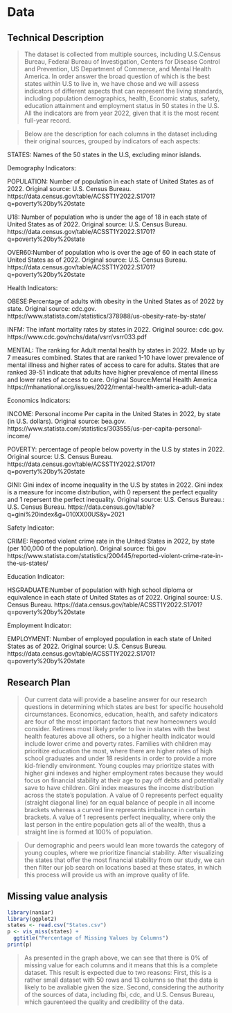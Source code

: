 # Data

## Technical Description

> The dataset is collected from multiple sources, including U.S.Census Bureau, Federal Bureau of Investigation, Centers for Disease Control and Prevention, US Department of Commerce, and Mental Health America. In order answer the broad question of which is the best states within U.S to live in, we have chose and we will assess indicators of different aspects that can represent the living standards, including population demographics, health, Economic status, safety, education attainment and employment status in 50 states in the U.S. All the indicators are from year 2022, given that it is the most recent full-year record. 

> Below are the description for each columns in the dataset including their original sources, grouped by indicators of each aspects:

STATES: Names of the 50 states in the U.S, excluding minor islands.

Demography Indicators:

POPULATION: Number of population in each state of United States as of 2022.
Original source: U.S. Census Bureau.
https://data.census.gov/table/ACSST1Y2022.S1701?q=poverty%20by%20state

U18: Number of population who is under the age of 18 in each state of United States as of 2022.
Original source: U.S. Census Bureau.
https://data.census.gov/table/ACSST1Y2022.S1701?q=poverty%20by%20state

OVER60:Number of population who is over the age of 60 in each state of United States as of 2022.
Original source: U.S. Census Bureau.
https://data.census.gov/table/ACSST1Y2022.S1701?q=poverty%20by%20state

Health Indicators:

OBESE:Percentage of adults with obesity in the United States as of 2022 by state.
Original source: cdc.gov.
https://www.statista.com/statistics/378988/us-obesity-rate-by-state/

INFM: The infant mortality rates by states in 2022. 
Original source: cdc.gov.
https://www.cdc.gov/nchs/data/vsrr/vsrr033.pdf

MENTAL: The ranking for Adult mental health by states in 2022. Made up by 7 measures combined. States that are ranked 1-10 have lower prevalence of mental illness and higher rates of access to care for adults. States that are ranked 39-51 indicate that adults have higher prevalence of mental illness and lower rates of access to care.
Original Source:Mental Health America
https://mhanational.org/issues/2022/mental-health-america-adult-data

Economics Indicators:

INCOME: Personal income Per capita in the United States in 2022, by state (in U.S. dollars).
Original source: bea.gov.
https://www.statista.com/statistics/303555/us-per-capita-personal-income/

POVERTY: percentage of people below poverty in the U.S by states in 2022.
Original source: U.S. Census Bureau.
https://data.census.gov/table/ACSST1Y2022.S1701?q=poverty%20by%20state

GINI: Gini index of income inequality in the U.S by states in 2022. Gini index is a measure for income distribution, with 0 repersent the perfect equality and 1 repersent the perfect inequality.
Original source: U.S. Census Bureau.: U.S. Census Bureau.
https://data.census.gov/table?q=gini%20index&g=010XX00US&y=2021

Safety Indicator:

CRIME: Reported violent crime rate in the United States in 2022, by state (per 100,000 of the population). 
Original source: fbi.gov
https://www.statista.com/statistics/200445/reported-violent-crime-rate-in-the-us-states/

Education Indicator:

HSGRADUATE:Number of population with high school diploma or equivalence in each state of United States as of 2022.
Original source: U.S. Census Bureau.
https://data.census.gov/table/ACSST1Y2022.S1701?q=poverty%20by%20state

Employment Indicator:

EMPLOYMENT: Number of employed population in each state of United States as of 2022.
Original source: U.S. Census Bureau.
https://data.census.gov/table/ACSST1Y2022.S1701?q=poverty%20by%20state


## Research Plan

> Our current data will provide a baseline answer for our research questions in determining which states are best for specific household circumstances. Economics, education, health, and safety indicators are four of the most important factors that new homeowners would consider. Retirees most likely prefer to live in states with the best health features above all others, so a higher health indicator would include lower crime and poverty rates. Families with children may prioritize education the most, where there are higher rates of high school graduates and under 18 residents in order to provide a more kid-friendly environment. Young couples may prioritize states with higher gini indexes and higher employment rates because they would focus on financial stability at their age to pay off debts and potentially save to have children. Gini index measures the income distribution across the state’s population. A value of 0 represents perfect equality (straight diagonal line) for an equal balance of people in all income brackets whereas a curved line represents imbalance in certain brackets. A value of 1 represents perfect inequality, where only the last person in the entire population gets all of the wealth, thus a straight line is formed at 100% of population.

> Our demographic and peers would lean more towards the category of young couples, where we prioritize financial stability. After visualizing the states that offer the most financial stability from our study, we can then filter our job search on locations based at these states, in which this process will provide us with an improve quality of life.


## Missing value analysis

```r
library(naniar)
library(ggplot2)
states <- read.csv("States.csv")
p <- vis_miss(states) +
  ggtitle("Percentage of Missing Values by Columns")
print(p)
```

> As presented in the graph above, we can see that there is 0% of missing value for each columns and it means that this is a complete dataset. This result is expected due to two reasons: First, this is a rather small dataset with 50 rows and 13 columns so that the data is likely to be avaliable given the size. Second, considering the authority of the sources of data, including fbi, cdc, and U.S. Census Bureau, which gaurenteed the quality and credibility of the data. 
